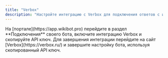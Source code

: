 ```yaml
---
title: "Verbox"
description: "Настройте интеграцию с Verbox для подключения ответов с использованием ИИ"
---
```


<Steps>
    <Step title="Получите API ключ">
       На [портале](https://app.wikibot.pro) перейдите в раздел **Подключения** своего бота, включите интеграцию Verbox и скопируйте API ключ.
    </Step>
     <Step title="Активируйте бота в Verbox">
        Для завершения интеграции перейдите на сайт [Verbox](https://verbox.ru/) и завершите настройку бота, используя скопированный API ключ.
     </Step>
</Steps>
